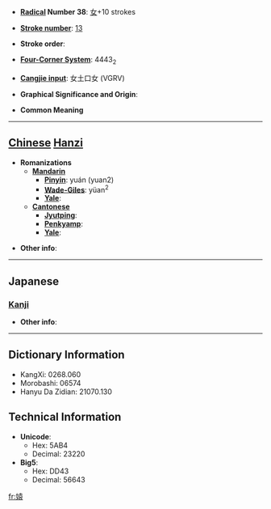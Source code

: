 * '''[[Wiktionary:Chinese radical index| Radical]] Number 38''': [[Wiktionary:Chinese radical index 女|女]]+10 strokes

* '''[[Wiktionary:Chinese total strokes index|Stroke number]]''': [[Wiktionary:Chinese total strokes index 13|13]]

* '''Stroke order''': 

* '''[[Wiktionary:Chinese four corner index|Four-Corner System]]''': 4443<sub>2</sub>

* '''[[Wiktionary:Chinese Cangjie index|Cangjie input]]''': 女土口女 (VGRV)

* '''Graphical Significance and Origin''': 

* '''Common Meaning'''

----

== [[Chinese]] [[Hanzi]] ==

* '''Romanizations'''
** '''[[Mandarin]]'''
*** '''[[Pinyin]]''': yuán (yuan2)
*** '''[[Wade-Giles]]''': yüan<sup>2</sup>
*** '''[[Yale]]''': 
** '''[[Cantonese]]'''
*** '''[[Jyutping]]''':
*** '''[[Penkyamp]]''': 
*** '''[[Yale]]''': 

* '''Other info''': 

----

==Japanese==
===[[Kanji]]===
{{kanji|on readings=[[えん]] (en), [[おん]] (on)|kun readings=}}

* '''Other info''':  

----

== Dictionary Information ==

* KangXi: 0268.060
* Morobashi: 06574
* Hanyu Da Zidian: 21070.130

== Technical Information ==

* '''Unicode''':
** Hex: 5AB4
** Decimal: 23220
* '''Big5''':
** Hex: DD43
** Decimal: 56643

[[fr:媴]]